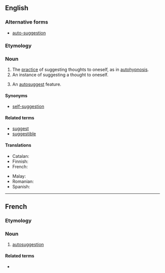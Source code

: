{{also|auto-suggestion}}

==English==
{{wikipedia}}

===Alternative forms===
* [[auto-suggestion]]

===Etymology===
{{prefix|en|auto|suggestion}}

===Noun===
{{en-noun|~}}

# The [[practice]] of suggesting thoughts to oneself, as in [[autohypnosis]].
# An instance of suggesting a thought to oneself.
# {{lb|en|computing|uncountable}} An [[autosuggest]] feature.

====Synonyms====
* [[self-suggestion]]

====Related terms====
* [[suggest]]
* [[suggestible]]

====Translations====
{{trans-top|suggesting thoughts to oneself}}
* Catalan: {{t|ca|autosuggestió|f}}
* Finnish: {{t|fi|itsesuggestio}}
* French: {{t+|fr|autosuggestion|f}}
{{trans-mid}}
* Malay: {{t|ms|saranan kendiri}}
* Romanian: {{t+|ro|autosugestie|f}}
* Spanish: {{t|es|autosugestión|f}}
{{trans-bottom}}

----

==French==

===Etymology===
{{prefix|fr|auto|suggestion}}

===Noun===
{{fr-noun|f}}

# [[#English|autosuggestion]]

====Related terms====
* {{l|fr|autosuggestionner}}